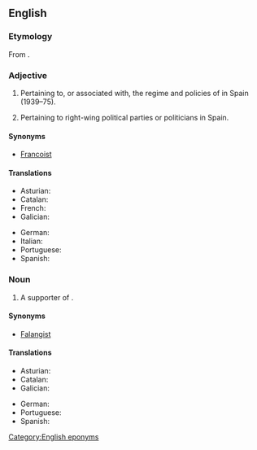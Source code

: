 ==English==

===Etymology===
From {{der|en|es|franquista}}.

===Adjective===
{{en-adj}}

# Pertaining to, or associated with, the regime and policies of {{w|Francisco Franco}} in Spain (1939–75).
# {{lb|en|pejorative}} Pertaining to right-wing political parties or politicians in Spain.

====Synonyms====
* [[Francoist]]

====Translations====
{{trans-top|pertaining to Francisco Franco}}
* Asturian: {{t|ast|franquista}}
* Catalan: {{t+|ca|franquista}}
* French: {{t+|fr|franquiste}}
* Galician: {{t|gl|franquista}}
{{trans-mid}}
* German: {{t+|de|franquistisch}}
* Italian: {{t|it|franchista}}
* Portuguese: {{t|pt|franquista}}
* Spanish: {{t+|es|franquista}}
{{trans-bottom}}

===Noun===
{{en-noun}}

# A supporter of {{w|Francisco Franco}}.

====Synonyms====
* [[Falangist]]

====Translations====
{{trans-top|supporter of Francisco Franco}}
* Asturian: {{t|ast|franquista|m|f}}
* Catalan: {{t+|ca|franquista|m|f}}
* Galician: {{t|gl|franquista|m|f}}
{{trans-mid}}
* German: {{t+|de|Franquist}}
* Portuguese: {{t|pt|franquista|m|f}}
* Spanish: {{t+|es|franquista|m|f}}
{{trans-bottom}}

[[Category:English eponyms]]